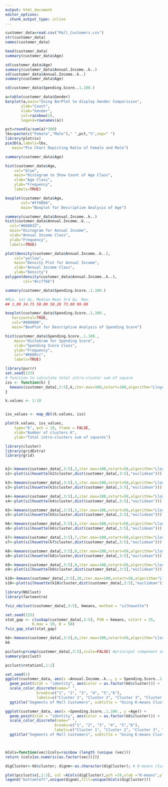 ```yaml
---
output: html_document
editor_options: 
  chunk_output_type: inline
---
```


```r
customer_data=read.csv("Mall_Customers.csv")
str(customer_data)
names(customer_data)
```

```r
head(customer_data)
summary(customer_data$Age)
```

```r
sd(customer_data$Age)
summary(customer_data$Annual.Income..k..)
sd(customer_data$Annual.Income..k..)
summary(customer_data$Age)
```

```r
sd(customer_data$Spending.Score..1.100.)

```

```r
a=table(customer_data$Gender)
barplot(a,main="Using BarPlot to display Gender Comparision",
       ylab="Count",
       xlab="Gender",
       col=rainbow(2),
       legend=rownames(a))
```

```r
pct=round(a/sum(a)*100)
lbs=paste(c("Female","Male")," ",pct,"%",sep=" ")
library(plotrix)
pie3D(a,labels=lbs,
   main="Pie Chart Depicting Ratio of Female and Male")
```

```r
summary(customer_data$Age)
```

```r
hist(customer_data$Age,
    col="blue",
    main="Histogram to Show Count of Age Class",
    xlab="Age Class",
    ylab="Frequency",
    labels=TRUE)
```

```r
boxplot(customer_data$Age,
       col="#ff0066",
       main="Boxplot for Descriptive Analysis of Age")
```

```r
summary(customer_data$Annual.Income..k..)
hist(customer_data$Annual.Income..k..,
  col="#660033",
  main="Histogram for Annual Income",
  xlab="Annual Income Class",
  ylab="Frequency",
  labels=TRUE)

```

```r
plot(density(customer_data$Annual.Income..k..),
    col="yellow",
    main="Density Plot for Annual Income",
    xlab="Annual Income Class",
    ylab="Density")
polygon(density(customer_data$Annual.Income..k..),
        col="#ccff66")
```

```r
summary(customer_data$Spending.Score..1.100.)

#Min. 1st Qu. Median Mean 3rd Qu. Max. 
## 1.00 34.75 50.00 50.20 73.00 99.00

boxplot(customer_data$Spending.Score..1.100.,
   horizontal=TRUE,
   col="#990000",
   main="BoxPlot for Descriptive Analysis of Spending Score")
```

```r
hist(customer_data$Spending.Score..1.100.,
    main="HistoGram for Spending Score",
    xlab="Spending Score Class",
    ylab="Frequency",
    col="#6600cc",
    labels=TRUE)
```

```r
library(purrr)
set.seed(123)
# function to calculate total intra-cluster sum of square 
iss <- function(k) {
  kmeans(customer_data[,3:5],k,iter.max=100,nstart=100,algorithm="Lloyd" )$tot.withinss
}

k.values <- 1:10


iss_values <- map_dbl(k.values, iss)

plot(k.values, iss_values,
    type="b", pch = 19, frame = FALSE, 
    xlab="Number of clusters K",
    ylab="Total intra-clusters sum of squares")
```

```r
library(cluster) 
library(gridExtra)
library(grid)


k2<-kmeans(customer_data[,3:5],2,iter.max=100,nstart=50,algorithm="Lloyd")
s2<-plot(silhouette(k2$cluster,dist(customer_data[,3:5],"euclidean")))
```

```r
k3<-kmeans(customer_data[,3:5],3,iter.max=100,nstart=50,algorithm="Lloyd")
s3<-plot(silhouette(k3$cluster,dist(customer_data[,3:5],"euclidean")))
```

```r
k4<-kmeans(customer_data[,3:5],4,iter.max=100,nstart=50,algorithm="Lloyd")
s4<-plot(silhouette(k4$cluster,dist(customer_data[,3:5],"euclidean")))
```

```r
k5<-kmeans(customer_data[,3:5],5,iter.max=100,nstart=50,algorithm="Lloyd")
s5<-plot(silhouette(k5$cluster,dist(customer_data[,3:5],"euclidean")))
```

```r
k6<-kmeans(customer_data[,3:5],6,iter.max=100,nstart=50,algorithm="Lloyd")
s6<-plot(silhouette(k6$cluster,dist(customer_data[,3:5],"euclidean")))
```

```r
k7<-kmeans(customer_data[,3:5],7,iter.max=100,nstart=50,algorithm="Lloyd")
s7<-plot(silhouette(k7$cluster,dist(customer_data[,3:5],"euclidean")))
```

```r
k8<-kmeans(customer_data[,3:5],8,iter.max=100,nstart=50,algorithm="Lloyd")
s8<-plot(silhouette(k8$cluster,dist(customer_data[,3:5],"euclidean")))
```

```r
k9<-kmeans(customer_data[,3:5],9,iter.max=100,nstart=50,algorithm="Lloyd")
s9<-plot(silhouette(k9$cluster,dist(customer_data[,3:5],"euclidean")))
```

```r
k10<-kmeans(customer_data[,3:5],10,iter.max=100,nstart=50,algorithm="Lloyd")
s10<-plot(silhouette(k10$cluster,dist(customer_data[,3:5],"euclidean")))
```

```r
library(NbClust)
library(factoextra)

fviz_nbclust(customer_data[,3:5], kmeans, method = "silhouette")
```

```r
set.seed(125)
stat_gap <- clusGap(customer_data[,3:5], FUN = kmeans, nstart = 25,
            K.max = 10, B = 50)
fviz_gap_stat(stat_gap)
```

```r
k6<-kmeans(customer_data[,3:5],6,iter.max=100,nstart=50,algorithm="Lloyd")
k6
```

```r
pcclust=prcomp(customer_data[,3:5],scale=FALSE) #principal component analysis
summary(pcclust)

pcclust$rotation[,1:2]
```

```r
set.seed(1)
ggplot(customer_data, aes(x =Annual.Income..k.., y = Spending.Score..1.100.)) + 
  geom_point(stat = "identity", aes(color = as.factor(k6$cluster))) +
  scale_color_discrete(name=" ",
              breaks=c("1", "2", "3", "4", "5","6"),
              labels=c("Cluster 1", "Cluster 2", "Cluster 3", "Cluster 4", "Cluster 5","Cluster 6")) +
  ggtitle("Segments of Mall Customers", subtitle = "Using K-means Clustering")
```

```r
ggplot(customer_data, aes(x =Spending.Score..1.100., y =Age)) + 
  geom_point(stat = "identity", aes(color = as.factor(k6$cluster))) +
  scale_color_discrete(name=" ",
                      breaks=c("1", "2", "3", "4", "5","6"),
                      labels=c("Cluster 1", "Cluster 2", "Cluster 3", "Cluster 4", "Cluster 5","Cluster 6")) +
  ggtitle("Segments of Mall Customers", subtitle = "Using K-means Clustering")
```

```r
```

```r
```

```r
kCols=function(vec){cols=rainbow (length (unique (vec)))
return (cols[as.numeric(as.factor(vec))])}

digCluster<-k6$cluster; dignm<-as.character(digCluster); # K-means clusters

plot(pcclust$x[,1:2], col =kCols(digCluster),pch =19,xlab ="K-means",ylab="classes")
legend("bottomleft",unique(dignm),fill=unique(kCols(digCluster)))
```

```r
```

```r
```

```r
```

```r
```

```r
```

```r
```

```r
```

```r
```

```r
```

```r
```

```r
```

```r
```

```r
```

```r
```

```r
```

```r
```

```r
```

```r
```

```r
```

```r
```

```r
```

```r
```

```r
```

```r
```

```r
```
